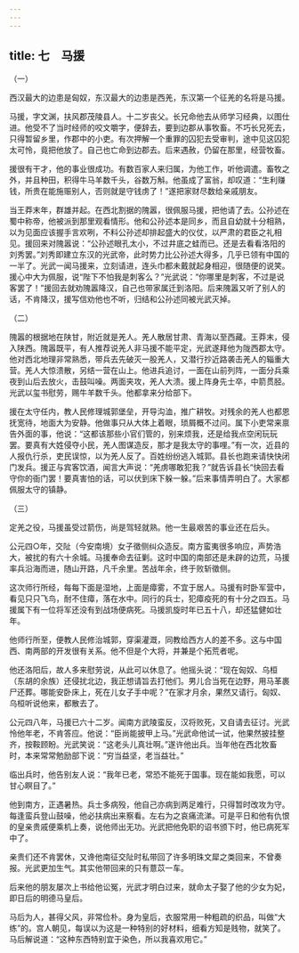 ```yaml
---
---
---
```

title: 七　马援
---




（一）


西汉最大的边患是匈奴，东汉最大的边患是西羌，东汉第一个征羌的名将是马援。

马援，字文渊，扶风郡茂陵县人。十二岁丧父。长兄命他去从师学习经典，以图仕进。他受不了当时经师的咬文嚼字，便辞去，要到边郡从事牧畜。不巧长兄死去，只得暂留乡里，作郡中的小吏。有次押解一个重罪的囚犯去受审判，途中见这囚犯太可怜，竟把他放了。自己也亡命到边郡去。后来遇赦，仍留在那里，经营牧畜。

援很有干才，他的事业很成功。有数百家人来归属，为他工作，听他调遣。畜牧之外，并且种田，积得牛马羊数千头，谷数万斛。他虽成了富翁，却叹道：“生利赚钱，所贵在能施赈别人，否则就是守钱虏了！”遂把家财尽数给亲戚朋友。

当王莽末年，群雄并起。在西北割据的隗嚣，很佩服马援，把他请了去。公孙述在蜀中称帝，他被派到那里观看情形。他和公孙述本是同乡，而且自幼就十分相熟，以为见面应该握手言欢咧，不料公孙述却排起盛大的仪仗，以严肃的君臣之礼相见。援回来对隗嚣说：“公孙述眼孔太小，不过井底之蛙而已。还是去看看洛阳的刘秀罢。”刘秀即建立东汉的光武帝，此时势力比公孙述大得多，几乎已领有中国的一半了。光武一闻马援来，立刻请进，连头巾都未戴就起身相迎，很随便的说笑。援心中大为佩服，说“陛下不怕我是刺客么？”光武说：“你哪里是刺客，不过是说客罢了！”援回去就劝隗嚣降汉，自己也带家属迁到洛阳。后来隗嚣又听了别人的话，不肯降汉，援写信劝他也不听，归结和公孙述同被光武灭掉。





（二）


隗嚣的根据地在陕甘，附近就是羌人。羌人散居甘肃、青海以至西藏。王莽末，侵入陕西。隗嚣既平，有人推荐说羌人非马援不能平定，光武遂拜他为陇西郡太守。他对西北地理非常熟悉，带兵去先破灭一股羌人，又潜行抄近路袭击羌人的辎重大营。羌人大惊溃散，另结一营在山上。他进兵追讨，一面在山前列阵，一面分兵乘夜到山后去放火，击鼓叫噪。两面夹攻，羌人大溃。援上阵身先士卒，中箭贯胫。光武以玺书慰劳，赐牛羊数千头。他都拿来分给部下。

援在太守任内，教人民修理城郭堡垒，开导沟洫，推广耕牧。对残余的羌人也都恩抚宽待，地面大为安静。他做事只从大体上着眼，琐屑概不过问。属下小吏常来禀告外面的事，他说：“这都该那些小官们管的，别来烦我，还是给我点空闲玩玩罢。要真有大姓侵夺小民，羌人图谋造反，那才是我太守的事哩。”有一次，近县的人报仇行杀，吏民误惊，以为羌人反了。百姓纷纷逃入城郭。县长也跑来请快快闭门发兵。援正与宾客饮酒，闻言大声说：“羌虏哪敢犯我？”就告诉县长“快回去看守你的衙门罢！要真害怕的话，可以伏到床下躲一躲。”后来事情弄明白了。大家都佩服太守的镇静。





（三）


定羌之役，马援虽受过箭伤，尚是驾轻就熟。他一生最艰苦的事业还在后头。

公元四○年，交阯（今安南境）女子徵侧纠众造反。南方蛮夷很多响应，声势浩大，被扰的有六十余城。马援奉命去征剿。这时中国的南部还是未辟的边荒，马援率兵沿海而进，随山开路，凡千余里。苦战年余，终于败斩徵侧。

这次师行所经，每每下面是湿地，上面是瘴雾，不宜于居人。马援有时卧军营中，看见只只飞鸟，耐不住瘴，落在水中。同行的兵士，犯瘴疫死的有十分之四五。马援属下有一位将军还没有到战场便病死。马援凯旋时年已五十八，却还猛健如壮年。

他师行所至，便教人民修治城郭，穿渠灌溉，同教给西方人的差不多。这与中国西、南两部的开发很有关系。他不但是个大将，并兼是个拓荒者呢。

他还洛阳后，故人多来慰劳说，从此可以休息了。他摇头说：“现在匈奴、乌桓（东胡的余族）还侵扰北边，我正想请旨去打他们。男儿合当死在边野，用马革裹尸还葬。哪能安卧床上，死在儿女子手中呢？”在家才月余，果然又请行。匈奴、乌桓听说他来，都散去了。

公元四八年，马援已六十二岁。闻南方武陵蛮反，汉将败死，又自请去征讨。光武怜他年老，不肯答应。他说：“臣尚能披甲上马。”光武命他试一试，他果然披挂整齐，按鞍顾盼。光武笑说：“这老头儿真壮啊。”遂许他出兵。当年他在西北牧畜时，本来常常勉励部下说：“穷当益坚，老当益壮。”

临出兵时，他告别友人说：“我年已老，常恐不能死于国事。现在能如我愿，可以甘心瞑目了。”

他到南方，正遇暑热。兵士多病殁，他自己亦病到两足难行，只得暂时改攻为守。每逢蛮兵登山鼓噪，他必扶病出来察看。左右为之哀痛流涕。可是平日和他有仇恨的皇亲贵戚便乘机上奏，说他师出无功。光武把他免职的诏书颁下时，他已病死军中了。

亲贵们还不肯罢休，又谗他南征交阯时私带回了许多明珠文犀之类回来，不曾奏报。光武更加生气。其实他带回来的只有薏苡一车。

后来他的朋友屡次上书给他讼冤，光武才明白过来，就命太子娶了他的少女为妃，即日后的明德马皇后。

马后为人，甚得父风，非常俭朴。身为皇后，衣服常用一种粗疏的织品，叫做“大练”的。宫人朝见，每误以为这是一种特别的好材料，细看方知是贱物，就笑了。马后解说道：“这种东西特别宜于染色，所以我喜欢用它。”